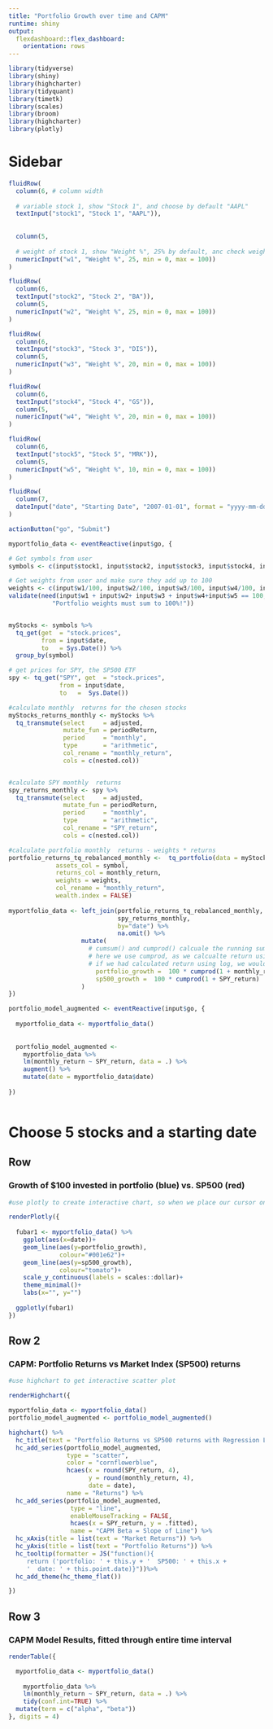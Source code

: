 ---
title: "Portfolio Growth over time and CAPM"
runtime: shiny
output:
  flexdashboard::flex_dashboard:
    orientation: rows
---

```{r setup, message = FALSE}
library(tidyverse)
library(shiny)
library(highcharter)
library(tidyquant)
library(timetk)
library(scales)
library(broom)
library(highcharter)
library(plotly)
```

Sidebar {.sidebar data-width=230}
=====================================
  
```{r}

fluidRow(
  column(6, # column width
         
  # variable stock 1, show "Stock 1", and choose by default "AAPL"
  textInput("stock1", "Stock 1", "AAPL")),
  
  
  column(5,
  
  # weight of stock 1, show "Weight %", 25% by default, anc check weight is 0-100
  numericInput("w1", "Weight %", 25, min = 0, max = 100))
)  

fluidRow(
  column(6,
  textInput("stock2", "Stock 2", "BA")),
  column(5,
  numericInput("w2", "Weight %", 25, min = 0, max = 100))
)

fluidRow(
  column(6,
  textInput("stock3", "Stock 3", "DIS")),
  column(5,
  numericInput("w3", "Weight %", 20, min = 0, max = 100))
)

fluidRow(
  column(6,
  textInput("stock4", "Stock 4", "GS")),
  column(5,
  numericInput("w4", "Weight %", 20, min = 0, max = 100))
)

fluidRow(
  column(6,
  textInput("stock5", "Stock 5", "MRK")),
  column(5,
  numericInput("w5", "Weight %", 10, min = 0, max = 100))
)

fluidRow(
  column(7,
  dateInput("date", "Starting Date", "2007-01-01", format = "yyyy-mm-dd"))
)

actionButton("go", "Submit")
```


```{r}
myportfolio_data <- eventReactive(input$go, {

# Get symbols from user  
symbols <- c(input$stock1, input$stock2, input$stock3, input$stock4, input$stock5)

# Get weights from user and make sure they add up to 100
weights <- c(input$w1/100, input$w2/100, input$w3/100, input$w4/100, input$w5/100)
validate(need(input$w1 + input$w2+ input$w3 + input$w4+input$w5 == 100,
            "Portfolio weights must sum to 100%!"))


myStocks <- symbols %>% 
  tq_get(get  = "stock.prices",
         from = input$date,
         to   = Sys.Date()) %>%
  group_by(symbol) 

# get prices for SPY, the SP500 ETF
spy <- tq_get("SPY", get  = "stock.prices",
              from = input$date,
              to   =  Sys.Date()) 

#calculate monthly  returns for the chosen stocks
myStocks_returns_monthly <- myStocks %>% 
  tq_transmute(select     = adjusted, 
               mutate_fun = periodReturn, 
               period     = "monthly", 
               type       = "arithmetic",
               col_rename = "monthly_return",
               cols = c(nested.col)) 


#calculate SPY monthly  returns
spy_returns_monthly <- spy %>%
  tq_transmute(select     = adjusted, 
               mutate_fun = periodReturn, 
               period     = "monthly", 
               type       = "arithmetic",
               col_rename = "SPY_return",
               cols = c(nested.col))

#calculate portfolio monthly  returns - weights * returns
portfolio_returns_tq_rebalanced_monthly <-  tq_portfolio(data = myStocks_returns_monthly,
             assets_col = symbol,
             returns_col = monthly_return,
             weights = weights,
             col_rename = "monthly_return",
             wealth.index = FALSE)
  
myportfolio_data <- left_join(portfolio_returns_tq_rebalanced_monthly, 
                              spy_returns_monthly, 
                              by="date") %>% 
                              na.omit() %>% 
                    mutate(
                      # cumsum() and cumprod() calcuale the running sum/product
                      # here we use cumprod, as we calcualte return using type=arithmetic
                      # if we had calculated return using log, we would need cumsum
                        portfolio_growth =  100 * cumprod(1 + monthly_return),
                        sp500_growth = 	100 * cumprod(1 + SPY_return)
                    )
})

portfolio_model_augmented <- eventReactive(input$go, {
  
  myportfolio_data <- myportfolio_data()
  
  
  portfolio_model_augmented <- 
    myportfolio_data %>% 
    lm(monthly_return ~ SPY_return, data = .) %>% 
    augment() %>% 
    mutate(date = myportfolio_data$date)
  
})
  
```



Choose 5 stocks and a starting date
=====================================  

Row {data-height=320}
-----------------------------------------------------------------------

### Growth of $100 invested in portfolio (blue) vs. SP500 (red)


```{r}
#use plotly to create interactive chart, so when we place our cursor on ti, we can see values

renderPlotly({
  
  fubar1 <- myportfolio_data() %>% 
    ggplot(aes(x=date))+
    geom_line(aes(y=portfolio_growth),
              colour="#001e62")+
    geom_line(aes(y=sp500_growth),
              colour="tomato")+
    scale_y_continuous(labels = scales::dollar)+
    theme_minimal()+
    labs(x="", y="")  
    
  ggplotly(fubar1)
})


```


Row 2 {data-height=320}
-----------------------------------------------------------------------
### CAPM: Portfolio Returns vs Market Index (SP500) returns

```{r}
#use highchart to get interactive scatter plot

renderHighchart({

myportfolio_data <- myportfolio_data()
portfolio_model_augmented <- portfolio_model_augmented()

highchart() %>% 
  hc_title(text = "Portfolio Returns vs SP500 returns with Regression Line") %>% 
  hc_add_series(portfolio_model_augmented, 
                type = "scatter",
                color = "cornflowerblue",
                hcaes(x = round(SPY_return, 4), 
                      y = round(monthly_return, 4),
                      date = date), 
                name = "Returns") %>%
  hc_add_series(portfolio_model_augmented, 
                 type = "line", 
                 enableMouseTracking = FALSE,
                 hcaes(x = SPY_return, y = .fitted), 
                 name = "CAPM Beta = Slope of Line") %>% 
  hc_xAxis(title = list(text = "Market Returns")) %>% 
  hc_yAxis(title = list(text = "Portfolio Returns")) %>% 
  hc_tooltip(formatter = JS("function(){
     return ('portfolio: ' + this.y + '  SP500: ' + this.x +  
     '  date: ' + this.point.date)}"))%>% 
  hc_add_theme(hc_theme_flat())

})
```


Row 3 {data-height=100}
----------------------------------

### CAPM Model Results, fitted through entire time interval

```{r}
renderTable({

  myportfolio_data <- myportfolio_data()
  
    myportfolio_data %>% 
    lm(monthly_return ~ SPY_return, data = .) %>% 
    tidy(conf.int=TRUE) %>% 
  mutate(term = c("alpha", "beta"))
}, digits = 4)
```

